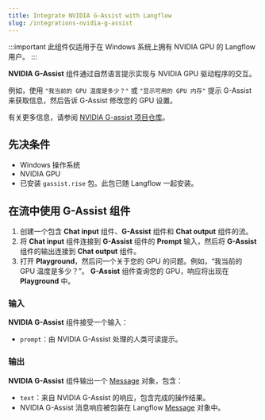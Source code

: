 ```yaml
---
title: Integrate NVIDIA G-Assist with Langflow
slug: /integrations-nvidia-g-assist
---
```


:::important
此组件仅适用于在 Windows 系统上拥有 NVIDIA GPU 的 Langflow 用户。
:::

**NVIDIA G-Assist** 组件通过自然语言提示实现与 NVIDIA GPU 驱动程序的交互。

例如，使用 `"我当前的 GPU 温度是多少？"` 或 `"显示可用的 GPU 内存"` 提示 G-Assist 来获取信息，然后告诉 G-Assist 修改您的 GPU 设置。

有关更多信息，请参阅 [NVIDIA G-assist 项目仓库](https://github.com/NVIDIA/g-assist)。

## 先决条件

* Windows 操作系统
* NVIDIA GPU
* 已安装 `gassist.rise` 包。此包已随 Langflow 一起安装。

## 在流中使用 G-Assist 组件
1. 创建一个包含 **Chat input** 组件、**G-Assist** 组件和 **Chat output** 组件的流。
2. 将 **Chat input** 组件连接到 **G-Assist** 组件的 **Prompt** 输入，然后将 **G-Assist** 组件的输出连接到 **Chat output** 组件。
3. 打开 **Playground**，然后问一个关于您的 GPU 的问题。例如，“我当前的 GPU 温度是多少？”。
**G-Assist** 组件查询您的 GPU，响应将出现在 **Playground** 中。

### 输入

**NVIDIA G-Assist** 组件接受一个输入：
- `prompt`：由 NVIDIA G-Assist 处理的人类可读提示。

### 输出

**NVIDIA G-Assist** 组件输出一个 [Message](/data-types#message) 对象，包含：
- `text`：来自 NVIDIA G-Assist 的响应，包含完成的操作结果。
- NVIDIA G-Assist 消息响应被包装在 Langflow [Message](/data-types#message) 对象中。